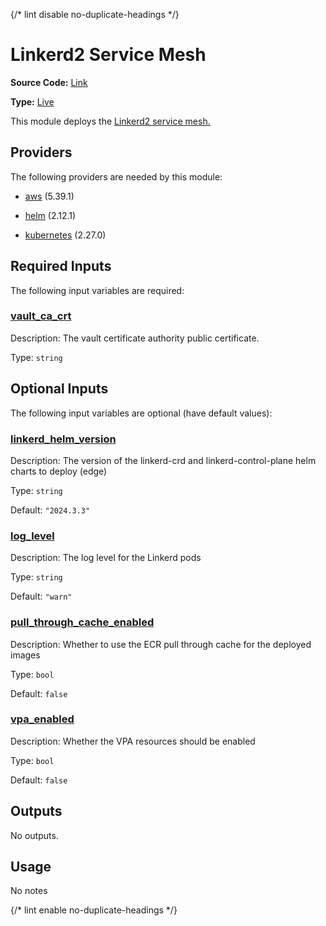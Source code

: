 {/* lint disable no-duplicate-headings */}

# Linkerd2 Service Mesh

**Source Code:** [Link](https://github.com/Panfactum/stack/tree/__currentPanfactumVersion__/packages/infrastructure/kube_linkerd)

**Type:** [Live](/docs/reference/infrastructure-modules/overview)

This module deploys the [Linkerd2 service mesh.](https://linkerd.io/)

## Providers

The following providers are needed by this module:

* [aws](https://registry.terraform.io/providers/hashicorp/aws/5.39.1/docs) (5.39.1)

* [helm](https://registry.terraform.io/providers/hashicorp/helm/2.12.1/docs) (2.12.1)

* [kubernetes](https://registry.terraform.io/providers/hashicorp/kubernetes/2.27.0/docs) (2.27.0)

## Required Inputs

The following input variables are required:

### <a name="input_vault_ca_crt" /> [vault\_ca\_crt](#input_vault_ca_crt)

Description: The vault certificate authority public certificate.

Type: `string`

## Optional Inputs

The following input variables are optional (have default values):

### <a name="input_linkerd_helm_version" /> [linkerd\_helm\_version](#input_linkerd_helm_version)

Description: The version of the linkerd-crd and linkerd-control-plane helm charts to deploy (edge)

Type: `string`

Default: `"2024.3.3"`

### <a name="input_log_level" /> [log\_level](#input_log_level)

Description: The log level for the Linkerd pods

Type: `string`

Default: `"warn"`

### <a name="input_pull_through_cache_enabled" /> [pull\_through\_cache\_enabled](#input_pull_through_cache_enabled)

Description: Whether to use the ECR pull through cache for the deployed images

Type: `bool`

Default: `false`

### <a name="input_vpa_enabled" /> [vpa\_enabled](#input_vpa_enabled)

Description: Whether the VPA resources should be enabled

Type: `bool`

Default: `false`

## Outputs

No outputs.

## Usage

No notes

{/* lint enable no-duplicate-headings */}
